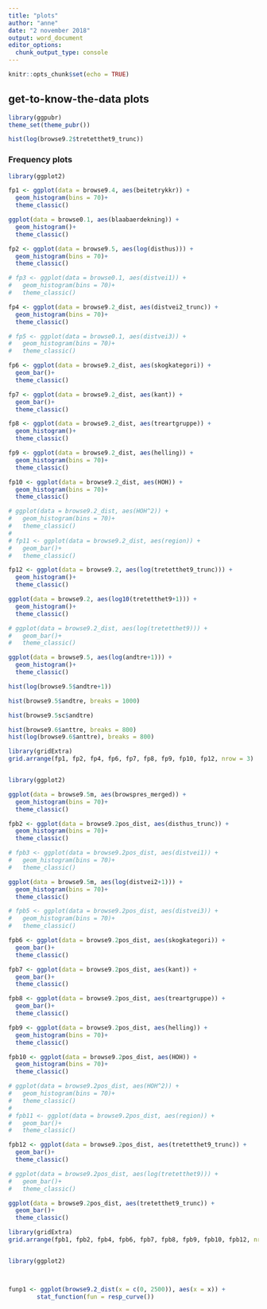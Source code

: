 ```yaml
---
title: "plots"
author: "anne"
date: "2 november 2018"
output: word_document
editor_options: 
  chunk_output_type: console
---
```


```r
knitr::opts_chunk$set(echo = TRUE)
```



## get-to-know-the-data plots


```r
library(ggpubr)
theme_set(theme_pubr())
```


```r
hist(log(browse9.2$tretetthet9_trunc))
```


### Frequency plots

```r
library(ggplot2)

fp1 <- ggplot(data = browse9.4, aes(beitetrykkr)) +
  geom_histogram(bins = 70)+
  theme_classic()

ggplot(data = browse0.1, aes(blaabaerdekning)) +
  geom_histogram()+
  theme_classic()

fp2 <- ggplot(data = browse9.5, aes(log(disthus))) +
  geom_histogram(bins = 70)+
  theme_classic()

# fp3 <- ggplot(data = browse0.1, aes(distvei1)) +
#   geom_histogram(bins = 70)+
#   theme_classic()

fp4 <- ggplot(data = browse9.2_dist, aes(distvei2_trunc)) +
  geom_histogram(bins = 70)+
  theme_classic()

# fp5 <- ggplot(data = browse0.1, aes(distvei3)) +
#   geom_histogram(bins = 70)+
#   theme_classic()

fp6 <- ggplot(data = browse9.2_dist, aes(skogkategori)) +
  geom_bar()+
  theme_classic()

fp7 <- ggplot(data = browse9.2_dist, aes(kant)) +
  geom_bar()+
  theme_classic()

fp8 <- ggplot(data = browse9.2_dist, aes(treartgruppe)) +
  geom_histogram()+
  theme_classic()

fp9 <- ggplot(data = browse9.2_dist, aes(helling)) +
  geom_histogram(bins = 70)+
  theme_classic()

fp10 <- ggplot(data = browse9.2_dist, aes(HOH)) +
  geom_histogram(bins = 70)+
  theme_classic()

# ggplot(data = browse9.2_dist, aes(HOH^2)) +
#   geom_histogram(bins = 70)+
#   theme_classic()
# 
# fp11 <- ggplot(data = browse9.2_dist, aes(region)) +
#   geom_bar()+
#   theme_classic()

fp12 <- ggplot(data = browse9.2, aes(log(tretetthet9_trunc))) +
  geom_histogram()+
  theme_classic()

ggplot(data = browse9.2, aes(log10(tretetthet9+1))) +
  geom_histogram()+
  theme_classic()

# ggplot(data = browse9.2_dist, aes(log(tretetthet9))) +
#   geom_bar()+
#   theme_classic()

ggplot(data = browse9.5, aes(log(andtre+1))) +
  geom_histogram()+
  theme_classic()

hist(log(browse9.5$andtre+1))

hist(browse9.5$andtre, breaks = 1000)

hist(browse9.5sc$andtre)

hist(browse9.6$anttre, breaks = 800)
hist(log(browse9.6$anttre), breaks = 800)

library(gridExtra)
grid.arrange(fp1, fp2, fp4, fp6, fp7, fp8, fp9, fp10, fp12, nrow = 3)



```

```r
library(ggplot2)

ggplot(data = browse9.5m, aes(browspres_merged)) +
  geom_histogram(bins = 70)+
  theme_classic()

fpb2 <- ggplot(data = browse9.2pos_dist, aes(disthus_trunc)) +
  geom_histogram(bins = 70)+
  theme_classic()

# fpb3 <- ggplot(data = browse9.2pos_dist, aes(distvei1)) +
#   geom_histogram(bins = 70)+
#   theme_classic()

ggplot(data = browse9.5m, aes(log(distvei2+1))) +
  geom_histogram(bins = 70)+
  theme_classic()

# fpb5 <- ggplot(data = browse9.2pos_dist, aes(distvei3)) +
#   geom_histogram(bins = 70)+
#   theme_classic()

fpb6 <- ggplot(data = browse9.2pos_dist, aes(skogkategori)) +
  geom_bar()+
  theme_classic()

fpb7 <- ggplot(data = browse9.2pos_dist, aes(kant)) +
  geom_bar()+
  theme_classic()

fpb8 <- ggplot(data = browse9.2pos_dist, aes(treartgruppe)) +
  geom_bar()+
  theme_classic()

fpb9 <- ggplot(data = browse9.2pos_dist, aes(helling)) +
  geom_histogram(bins = 70)+
  theme_classic()

fpb10 <- ggplot(data = browse9.2pos_dist, aes(HOH)) +
  geom_histogram(bins = 70)+
  theme_classic()

# ggplot(data = browse9.2pos_dist, aes(HOH^2)) +
#   geom_histogram(bins = 70)+
#   theme_classic()
# 
# fpb11 <- ggplot(data = browse9.2pos_dist, aes(region)) +
#   geom_bar()+
#   theme_classic()

fpb12 <- ggplot(data = browse9.2pos_dist, aes(tretetthet9_trunc)) +
  geom_bar()+
  theme_classic()

# ggplot(data = browse9.2pos_dist, aes(log(tretetthet9))) +
#   geom_bar()+
#   theme_classic()

ggplot(data = browse9.2pos_dist, aes(tretetthet9_trunc)) +
  geom_bar()+
  theme_classic()

library(gridExtra)
grid.arrange(fpb1, fpb2, fpb4, fpb6, fpb7, fpb8, fpb9, fpb10, fpb12, nrow = 3)



```



```r
library(ggplot2)



funp1 <- ggplot(browse9.2_dist(x = c(0, 2500)), aes(x = x)) +
        stat_function(fun = resp_curve())
```
















